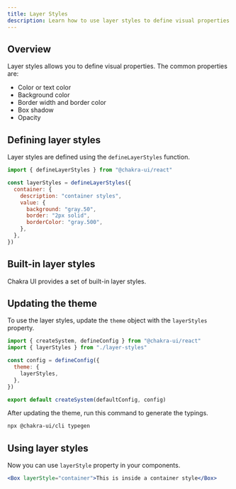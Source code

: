 ```yaml
---
title: Layer Styles
description: Learn how to use layer styles to define visual properties.
---
```


## Overview

Layer styles allows you to define visual properties. The common properties are:

- Color or text color
- Background color
- Border width and border color
- Box shadow
- Opacity

## Defining layer styles

Layer styles are defined using the `defineLayerStyles` function.

```js title="layer-styles.ts"
import { defineLayerStyles } from "@chakra-ui/react"

const layerStyles = defineLayerStyles({
  container: {
    description: "container styles",
    value: {
      background: "gray.50",
      border: "2px solid",
      borderColor: "gray.500",
    },
  },
})
```

## Built-in layer styles

Chakra UI provides a set of built-in layer styles.

<ExamplePreview name="tokens/layer-style" />

## Updating the theme

To use the layer styles, update the `theme` object with the `layerStyles`
property.

```js title="theme.ts"
import { createSystem, defineConfig } from "@chakra-ui/react"
import { layerStyles } from "./layer-styles"

const config = defineConfig({
  theme: {
    layerStyles,
  },
})

export default createSystem(defaultConfig, config)
```

After updating the theme, run this command to generate the typings.

```bash
npx @chakra-ui/cli typegen
```

## Using layer styles

Now you can use `layerStyle` property in your components.

```jsx
<Box layerStyle="container">This is inside a container style</Box>
```
